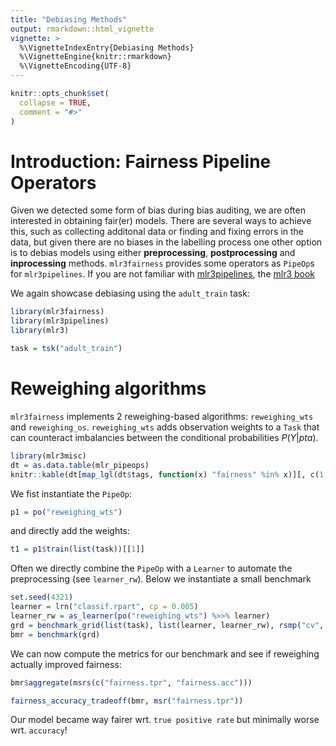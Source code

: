 ```yaml
---
title: "Debiasing Methods"
output: rmarkdown::html_vignette
vignette: >
  %\VignetteIndexEntry{Debiasing Methods}
  %\VignetteEngine{knitr::rmarkdown}
  %\VignetteEncoding{UTF-8}
---
```


```r
knitr::opts_chunk$set(
  collapse = TRUE,
  comment = "#>"
)
```

# Introduction: Fairness Pipeline Operators

Given we detected some form of bias during bias auditing, we are often interested in obtaining fair(er) models. There are several ways to achieve this, such as collecting additonal data or finding and fixing errors in the data, but given there are no biases in the labelling process one other option is to debias models using either **preprocessing**, **postprocessing** and **inprocessing** methods. `mlr3fairness` provides some operators as `PipeOp`s for `mlr3pipelines`. If you are not
familiar with [mlr3pipelines](), the [mlr3 book](https://mlr3book.mlr-org.com/pipelines.html)

We again showcase debiasing using the `adult_train` task:
```r
library(mlr3fairness)
library(mlr3pipelines)
library(mlr3)

task = tsk("adult_train")
```

#  Reweighing algorithms

`mlr3fairness` implements $2$ reweighing-based algorithms:
`reweighing_wts` and `reweighing_os`. `reweighing_wts` adds observation weights to a `Task` that can counteract imbalancies between the conditional probabilities $P(Y | pta)$.

```r
library(mlr3misc)
dt = as.data.table(mlr_pipeops)
knitr::kable(dt[map_lgl(dt$tags, function(x) "fairness" %in% x)][, c(1,7,8,9,10)])
```

We fist instantiate the `PipeOp`:

```r
p1 = po("reweighing_wts")
```

and directly add the weights:

```r
t1 = p1$train(list(task))[[1]]
```

Often we directly combine the `PipeOp` with a `Learner` to automate the preprocessing (see `learner_rw`). Below we instantiate a small benchmark

```r
set.seed(4321)
learner = lrn("classif.rpart", cp = 0.005)
learner_rw = as_learner(po("reweighing_wts") %>>% learner)
grd = benchmark_grid(list(task), list(learner, learner_rw), rsmp("cv", folds=3))
bmr = benchmark(grd)
```

We can now compute the metrics for our benchmark and see if reweighing actually improved fairness:

```r
bmr$aggregate(msrs(c("fairness.tpr", "fairness.acc")))
```
```r
fairness_accuracy_tradeoff(bmr, msr("fairness.tpr"))
```

Our model became way fairer wrt. `true positive rate` but minimally worse wrt. `accuracy`!
